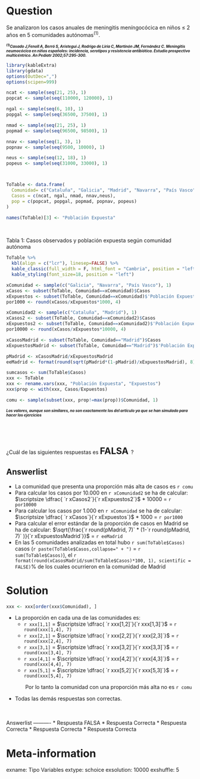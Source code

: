 Question
========
Se analizaron los casos anuales de meningitis meníngocócica en niños $\leq$ 2 años en 5 comunidades autónomas<sup>(1)</sup>.

<h1 style="font-size:10px;"><sup>(1)</sup>*Casado J,Fenoll A, Berró S, Aristegui J, Rodrigo de Liria C, Martinón JM, Fernández C. Meningitis neumocócica en niños españoles: incidencia, serotipos y resistencia antibiótica. Estudio prospectivo multicéntrico. An Pediatr 2002;57:295-300.*</h1>


```r
library(kableExtra)
library(gdata)
options(OutDec=",")
options(scipen=999)

ncat <- sample(seq(21, 25), 1)
popcat <- sample(seq(110000, 120000), 1)

ngal <- sample(seq(6, 10), 1)
popgal <- sample(seq(36500, 37500), 1)

nmad <- sample(seq(21, 25), 1)
popmad <- sample(seq(96500, 98500), 1)

nnav <- sample(seq(1, 3), 1)
popnav <- sample(seq(9500, 10000), 1)

neus <- sample(seq(12, 18), 1)
popeus <- sample(seq(31000, 33000), 1)



ToTable <- data.frame(
  Comunidad= c("Cataluña", "Galicia", "Madrid", "Navarra", "País Vasco"), 
  Casos = c(ncat, ngal, nmad, nnav,neus), 
  pop = c(popcat, popgal, popmad, popnav, popeus)
)

names(ToTable)[3] <- "Población Expuesta"
```



<br>

Tabla 1: Casos observados y población expuesta según comunidad autónoma
<br>

```r
ToTable %>%
  kbl(align = c("lcr"), linesep=FALSE) %>% 
  kable_classic(full_width = F, html_font = "Cambria", position = "left") %>% 
  kable_styling(font_size=18, position = "left")
```

```r
xComunidad <- sample(c("Galicia", "Navarra", "País Vasco"), 1)
xCasos <- subset(ToTable, Comunidad==xComunidad)$Casos
xExpuestos <- subset(ToTable, Comunidad==xComunidad)$'Población Expuesta'
por1000 <- round(xCasos/xExpuestos*1000, 4)

xComunidad2 <- sample(c("Cataluña", "Madrid"), 1)
xCasos2 <- subset(ToTable, Comunidad==xComunidad2)$Casos
xExpuestos2 <- subset(ToTable, Comunidad==xComunidad2)$'Población Expuesta'
por10000 <- round(xCasos/xExpuestos*10000, 4)

xCasosMadrid <- subset(ToTable, Comunidad=="Madrid")$Casos
xExpuestosMadrid <- subset(ToTable, Comunidad=="Madrid")$'Población Expuesta'

pMadrid <- xCasosMadrid/xExpuestosMadrid
eeMadrid <- format(round(sqrt(pMadrid*(1-pMadrid)/xExpuestosMadrid), 8),scientific = FALSE)

sumcasos <- sum(ToTable$Casos)
xxx <- ToTable
xxx <- rename.vars(xxx, "Población Expuesta", "Expuestos")
xxx$prop <- with(xxx, Casos/Expuestos)

comu <- sample(subset(xxx, prop!=max(prop))$Comunidad, 1)
```


<h1 style="font-size:10px;">*Los valores, aunque son similares, no son exactamente los del artículo ya que se han simulado para hacer los ejercicios*</h1>

<br>

<br>

¿Cuál de las siguientes respuestas es <font size="5"> **FALSA** </font>?

Answerlist
----------
* La comunidad que presenta una proporción más alta de casos es `r comu`
* Para calcular los casos por 10.000 en `r xComunidad2` se ha de calcular: $\scriptsize \dfrac{ `r xCasos2`}{`r xExpuestos2`}$ * 10000 = `r por10000`
* Para calcular los casos por 1.000 en `r xComunidad` se ha de calcular: $\scriptsize \dfrac{ `r xCasos`}{`r xExpuestos`}$ * 1000 = `r por1000`
* Para calcular el error estándar de la proporción de casos en Madrid se ha de calcular:  $\sqrt{\frac{`r round(pMadrid, 7)` * (1-`r round(pMadrid, 7)` )}{`r xExpuestosMadrid`}}$ =  `r eeMadrid`
* En las 5 comunidades analizadas en total hubo `r sum(ToTable$Casos)` casos (`r paste(ToTable$Casos,collapse=" + ")`  = `r sum(ToTable$Casos)`), el `r format(round(xCasosMadrid/sum(ToTable$Casos)*100, 1), scientific = FALSE)`\%  de los cuales ocurrieron en la comunidad de Madrid


Solution
========
```r
xxx <- xxx[order(xxx$Comunidad), ]
```

* La proporción en cada una de las comunidades es:
  + `r xxx[1,1]` = $\scriptsize \dfrac{ `r xxx[1,2]`}{`r xxx[1,3]`}$ = `r round(xxx[1,4], 7)`
  + `r xxx[2,1]` = $\scriptsize \dfrac{ `r xxx[2,2]`}{`r xxx[2,3]`}$ = `r round(xxx[2,4], 7)`
  + `r xxx[3,1]` = $\scriptsize \dfrac{ `r xxx[3,2]`}{`r xxx[3,3]`}$ = `r round(xxx[3,4], 7)`
  + `r xxx[4,1]` = $\scriptsize \dfrac{ `r xxx[4,2]`}{`r xxx[4,3]`}$ = `r round(xxx[4,4], 7)`
  + `r xxx[5,1]` = $\scriptsize \dfrac{ `r xxx[5,2]`}{`r xxx[5,3]`}$ = `r round(xxx[5,4], 7)`

&nbsp;&nbsp;&nbsp;&nbsp;&nbsp;&nbsp;&nbsp;&nbsp;&nbsp;&nbsp;&nbsp;&nbsp; Por lo tanto la comunidad con una proporción más alta no es `r comu`

   
* Todas las demás respuestas son correctas.

<br>   
Answerlist
----------
* Respuesta FALSA
* Respuesta Correcta
* Respuesta Correcta
* Respuesta Correcta
* Respuesta Correcta



Meta-information
================
exname: Tipo Variables
extype: schoice
exsolution: 10000
exshuffle: 5
